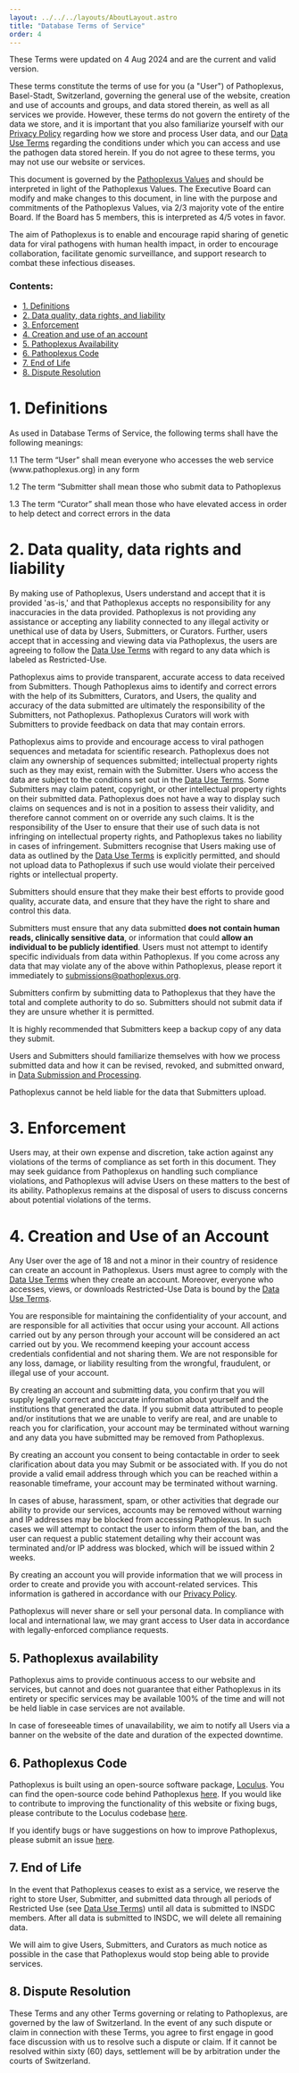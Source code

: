 ---
layout: ../../../layouts/AboutLayout.astro
title: "Database Terms of Service"
order: 4
---

These Terms were updated on 4 Aug 2024 and are the current and valid version.

These terms constitute the terms of use for you (a "User") of Pathoplexus, Basel-Stadt, Switzerland, governing the general use of the website, creation and use of accounts and groups, and data stored therein, as well as all services we provide. However, these terms do not govern the entirety of the data we store, and it is important that you also familiarize yourself with our [Privacy Policy](/about/terms-of-use/privacy_policy) regarding how we store and process User data, and our [Data Use Terms](/about/terms-of-use/data-use-terms) regarding the conditions under which you can access and use the pathogen data stored herein. If you do not agree to these terms, you may not use our website or services.

This document is governed by the [Pathoplexus Values](/about/governance/values) and should be interpreted in light of the Pathoplexus Values. The Executive Board can modify and make changes to this document, in line with the purpose and commitments of the Pathoplexus Values, via 2/3 majority vote of the entire Board. If the Board has 5 members, this is interpreted as 4/5 votes in favor. 

The aim of Pathoplexus is to enable and encourage rapid sharing of genetic data for viral pathogens with human health impact, in order to encourage collaboration, facilitate genomic surveillance, and support research to combat these infectious diseases. 


### Contents:
- [1. Definitions](#1-definitions)
- [2. Data quality, data rights, and liability](#2-data-quality-data-rights-and-liability)
- [3. Enforcement](#3-enforcement)
- [4. Creation and use of an account](#4-creation-and-use-of-an-account)
- [5. Pathoplexus Availability](#5-pathoplexus-availability)
- [6. Pathoplexus Code](#6-pathoplexus-code)
- [7. End of Life](#7-end-of-life)
- [8. Dispute Resolution](#8-dispute-resolution)

# 1. Definitions
As used in Database Terms of Service, the following terms shall have the following meanings:

<div class="indent"><div class="indent">
1.1 The term “User” shall mean everyone who accesses the web service (www.pathoplexus.org) in any form

1.2 The term “Submitter shall mean those who submit data to Pathoplexus 

1.3 The term “Curator” shall mean those who have elevated access in order to help detect and correct errors in the data

</div></div>

# 2. Data quality, data rights and liability

By making use of Pathoplexus, Users understand and accept that it is provided 'as-is,' and that Pathoplexus accepts no responsibility for any inaccuracies in the data provided. 
Pathoplexus is not providing any assistance or accepting any liability connected to any illegal activity or unethical use of data by Users, Submitters, or Curators.
Further, users accept that in accessing and viewing data via Pathoplexus, the users are agreeing to follow the [Data Use Terms](/about/terms-of-use/data-use-terms) with regard to any data which is labeled as Restricted-Use.

Pathoplexus aims to provide transparent, accurate access to data received from Submitters. Though Pathoplexus aims to identify and correct errors with the help of its Submitters, Curators, and Users, the quality and accuracy of the data submitted are ultimately the responsibility of the Submitters, not Pathoplexus.  Pathoplexus Curators will work with Submitters to provide feedback on data that may contain errors.

Pathoplexus aims to provide and encourage access to viral pathogen sequences and metadata for scientific research. Pathoplexus does not claim any ownership of sequences submitted; intellectual property rights such as they may exist, remain with the Submitter. Users who access the data are subject to the conditions set out in the [Data Use Terms](/about/terms-of-use/data-use-terms). Some Submitters may claim patent, copyright, or other intellectual property rights on their submitted data. Pathoplexus does not have a way to display such claims on sequences and is not in a position to assess their validity, and therefore cannot comment on or override any such claims. It is the responsibility of the User to ensure that their use of such data is not infringing on intellectual property rights, and Pathoplexus takes no liability in cases of infringement. Submitters recognise that Users making use of data as outlined by the [Data Use Terms](/about/terms-of-use/data-use-terms) is explicitly permitted, and should not upload data to Pathoplexus if such use would violate their perceived rights or intellectual property.

Submitters should ensure that they make their best efforts to provide good quality, accurate data, and ensure that they have the right to share and control this data.

Submitters must ensure that any data submitted **does not contain human reads, clinically sensitive data**, or information that could **allow an individual to be publicly identified**. Users must not attempt to identify specific individuals from data within Pathoplexus. If you come across any data that may violate any of the above within Pathoplexus, please report it immediately to [submissions@pathoplexus.org](mailto:submissions@pathoplexus.org).

Submitters confirm by submitting data to Pathoplexus that they have the total and complete authority to do so. Submitters should not submit data if they are unsure whether it is permitted.

It is highly recommended that Submitters keep a backup copy of any data they submit. 

Users and Submitters should familiarize themselves with how we process submitted data and how it can be revised, revoked, and submitted onward, in [Data Submission and Processing](/about/governance/data_submission).

Pathoplexus cannot be held liable for the data that Submitters upload.

# 3. Enforcement

Users may, at their own expense and discretion, take action against any violations of the terms of compliance as set forth in this document. They may seek guidance from Pathoplexus on handling such compliance violations, and Pathoplexus will advise Users on these matters to the best of its ability. Pathoplexus remains at the disposal of users to discuss concerns about potential violations of the terms.

# 4. Creation and Use of an Account

Any User over the age of 18 and not a minor in their country of residence can create an account in Pathoplexus. 
Users must agree to comply with the [Data Use Terms](/about/terms-of-use/data-use-terms) when they create an account. 
Moreover, everyone who accesses, views, or downloads Restricted-Use Data is bound by the [Data Use Terms](/about/terms-of-use/data-use-terms).

You are responsible for maintaining the confidentiality of your account, and are responsible for all activities that occur using your account. All actions carried out by any person through your account will be considered an act carried out by you. We recommend keeping your account access credentials confidential and not sharing them. We are not responsible for any loss, damage, or liability resulting from the wrongful, fraudulent, or illegal use of your account.

By creating an account and submitting data, you confirm that you will supply legally correct and accurate information about yourself and the institutions that generated the data. If you submit data attributed to people and/or institutions that we are unable to verify are real, and are unable to reach you for clarification, your account may be terminated without warning and any data you have submitted may be removed from Pathoplexus.

By creating an account you consent to being contactable in order to seek clarification about data you may Submit or be associated with. If you do not provide a valid email address through which you can be reached within a reasonable timeframe, your account may be terminated without warning.

In cases of abuse, harassment, spam, or other activities that degrade our ability to provide our services, accounts may be removed without warning and IP addresses may be blocked from accessing Pathoplexus. In such cases we will attempt to contact the user to inform them of the ban, and the user can request a public statement detailing why their account was terminated and/or IP address was blocked, which will be issued within 2 weeks.

By creating an account you will provide information that we will process in order to create and provide you with account-related services.
This information is gathered in accordance with our [Privacy Policy](/about/terms-of-use/privacy_policy). 

Pathoplexus will never share or sell your personal data. 
In compliance with local and international law, we may grant access to User data in accordance with legally-enforced compliance requests.

## 5. Pathoplexus availability

Pathoplexus aims to provide continuous access to our website and services, but cannot and does not guarantee that either Pathoplexus in its entirety or specific services may be available 100% of the time and will not be held liable in case services are not available.

In case of foreseeable times of unavailability, we aim to notify all Users via a banner on the website of the date and duration of the expected downtime.

## 6. Pathoplexus Code

Pathoplexus is built using an open-source software package, [Loculus](https://github.com/loculus-project). 
You can find the open-source code behind Pathoplexus [here](https://github.com/pathoplexus/pathoplexus). 
If you would like to contribute to improving the functionality of this website or fixing bugs, please contribute to the Loculus codebase [here](https://github.com/loculus-project). 

If you identify bugs or have suggestions on how to improve Pathoplexus, please submit an issue [here](https://github.com/pathoplexus/pathoplexus/issues).

## 7. End of Life

In the event that Pathoplexus ceases to exist as a service, we reserve the right to store User, Submitter, and submitted data through all periods of Restricted Use (see [Data Use Terms](/about/terms-of-use/data-use-terms)) until all data is submitted to INSDC members.
After all data is submitted to INSDC, we will delete all remaining data.

We will aim to give Users, Submitters, and Curators as much notice as possible in the case that Pathoplexus would stop being able to provide services.

## 8. Dispute Resolution

These Terms and any other Terms governing or relating to Pathoplexus, are governed by the law of Switzerland. In the event of any such dispute or claim in connection with these Terms, you agree to first engage in good face discussion with us to resolve such a dispute or claim. If it cannot be resolved within sixty (60) days, settlement will be by arbitration under the courts of Switzerland.




